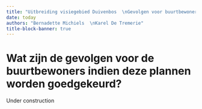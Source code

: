 ```yaml
---
title: "Uitbreiding visiegebied Duivenbos  \nGevolgen voor buurtbewoners"
date: today
authors: "Bernadette Michiels  \nKarel De Tremerie"
title-block-banner: true
---
```




# Wat zijn de gevolgen voor de buurtbewoners indien deze plannen worden goedgekeurd? 

Under construction

